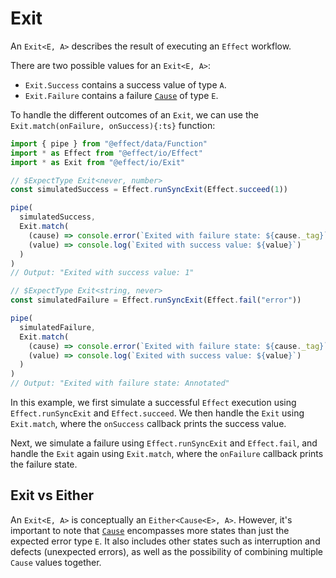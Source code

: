 # Exit

An `Exit<E, A>` describes the result of executing an `Effect` workflow.

There are two possible values for an `Exit<E, A>`:

- `Exit.Success` contains a success value of type `A`.
- `Exit.Failure` contains a failure [`Cause`](cause) of type `E`.

To handle the different outcomes of an `Exit`, we can use the `Exit.match(onFailure, onSuccess){:ts}` function:

```ts
import { pipe } from "@effect/data/Function"
import * as Effect from "@effect/io/Effect"
import * as Exit from "@effect/io/Exit"

// $ExpectType Exit<never, number>
const simulatedSuccess = Effect.runSyncExit(Effect.succeed(1))

pipe(
  simulatedSuccess,
  Exit.match(
    (cause) => console.error(`Exited with failure state: ${cause._tag}`),
    (value) => console.log(`Exited with success value: ${value}`)
  )
)
// Output: "Exited with success value: 1"

// $ExpectType Exit<string, never>
const simulatedFailure = Effect.runSyncExit(Effect.fail("error"))

pipe(
  simulatedFailure,
  Exit.match(
    (cause) => console.error(`Exited with failure state: ${cause._tag}`),
    (value) => console.log(`Exited with success value: ${value}`)
  )
)
// Output: "Exited with failure state: Annotated"
```

In this example, we first simulate a successful `Effect` execution using `Effect.runSyncExit` and `Effect.succeed`. We then handle the `Exit` using `Exit.match`, where the `onSuccess` callback prints the success value.

Next, we simulate a failure using `Effect.runSyncExit` and `Effect.fail`, and handle the `Exit` again using `Exit.match`, where the `onFailure` callback prints the failure state.

## Exit vs Either

An `Exit<E, A>` is conceptually an `Either<Cause<E>, A>`. However, it's important to note that [`Cause`](cause) encompasses more states than just the expected error type `E`. It also includes other states such as interruption and defects (unexpected errors), as well as the possibility of combining multiple `Cause` values together.
